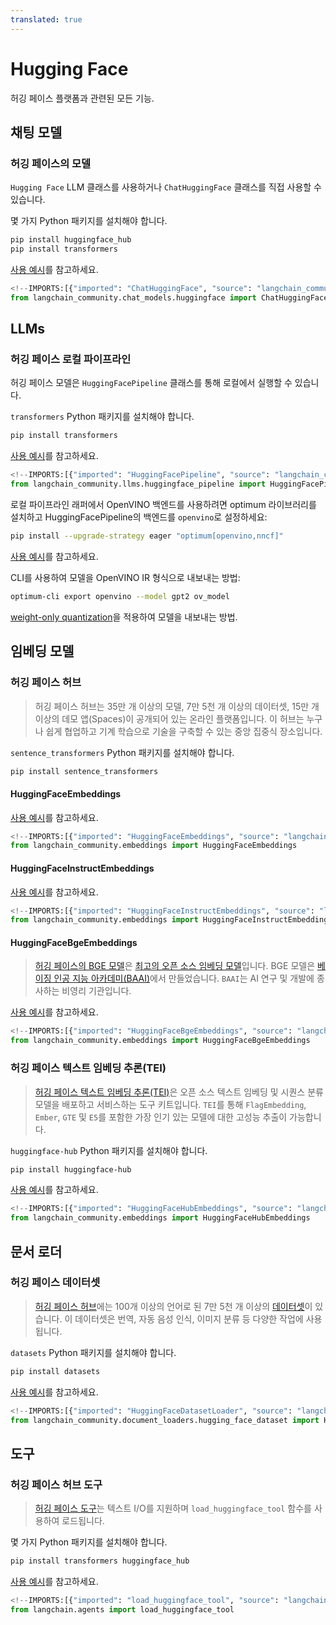 ```yaml
---
translated: true
---
```


# Hugging Face

허깅 페이스 플랫폼과 관련된 모든 기능.

## 채팅 모델

### 허깅 페이스의 모델

`Hugging Face` LLM 클래스를 사용하거나 `ChatHuggingFace` 클래스를 직접 사용할 수 있습니다.

몇 가지 Python 패키지를 설치해야 합니다.

```bash
pip install huggingface_hub
pip install transformers
```

[사용 예시](/docs/integrations/chat/huggingface)를 참고하세요.

```python
<!--IMPORTS:[{"imported": "ChatHuggingFace", "source": "langchain_community.chat_models.huggingface", "docs": "https://api.python.langchain.com/en/latest/chat_models/langchain_community.chat_models.huggingface.ChatHuggingFace.html", "title": "Hugging Face"}]-->
from langchain_community.chat_models.huggingface import ChatHuggingFace
```

## LLMs

### 허깅 페이스 로컬 파이프라인

허깅 페이스 모델은 `HuggingFacePipeline` 클래스를 통해 로컬에서 실행할 수 있습니다.

`transformers` Python 패키지를 설치해야 합니다.

```bash
pip install transformers
```

[사용 예시](/docs/integrations/llms/huggingface_pipelines)를 참고하세요.

```python
<!--IMPORTS:[{"imported": "HuggingFacePipeline", "source": "langchain_community.llms.huggingface_pipeline", "docs": "https://api.python.langchain.com/en/latest/llms/langchain_community.llms.huggingface_pipeline.HuggingFacePipeline.html", "title": "Hugging Face"}]-->
from langchain_community.llms.huggingface_pipeline import HuggingFacePipeline
```

로컬 파이프라인 래퍼에서 OpenVINO 백엔드를 사용하려면 optimum 라이브러리를 설치하고 HuggingFacePipeline의 백엔드를 `openvino`로 설정하세요:

```bash
pip install --upgrade-strategy eager "optimum[openvino,nncf]"
```

[사용 예시](/docs/integrations/llms/huggingface_pipelines)를 참고하세요.

CLI를 사용하여 모델을 OpenVINO IR 형식으로 내보내는 방법:

```bash
optimum-cli export openvino --model gpt2 ov_model
```

[weight-only quantization](https://github.com/huggingface/optimum-intel?tab=readme-ov-file#export)을 적용하여 모델을 내보내는 방법.

## 임베딩 모델

### 허깅 페이스 허브

>허깅 페이스 허브는 35만 개 이상의 모델, 7만 5천 개 이상의 데이터셋, 15만 개 이상의 데모 앱(Spaces)이 공개되어 있는 온라인 플랫폼입니다. 이 허브는 누구나 쉽게 협업하고 기계 학습으로 기술을 구축할 수 있는 중앙 집중식 장소입니다.

`sentence_transformers` Python 패키지를 설치해야 합니다.

```bash
pip install sentence_transformers
```

#### HuggingFaceEmbeddings

[사용 예시](/docs/integrations/text_embedding/huggingfacehub)를 참고하세요.

```python
<!--IMPORTS:[{"imported": "HuggingFaceEmbeddings", "source": "langchain_community.embeddings", "docs": "https://api.python.langchain.com/en/latest/embeddings/langchain_community.embeddings.huggingface.HuggingFaceEmbeddings.html", "title": "Hugging Face"}]-->
from langchain_community.embeddings import HuggingFaceEmbeddings
```

#### HuggingFaceInstructEmbeddings

[사용 예시](/docs/integrations/text_embedding/instruct_embeddings)를 참고하세요.

```python
<!--IMPORTS:[{"imported": "HuggingFaceInstructEmbeddings", "source": "langchain_community.embeddings", "docs": "https://api.python.langchain.com/en/latest/embeddings/langchain_community.embeddings.huggingface.HuggingFaceInstructEmbeddings.html", "title": "Hugging Face"}]-->
from langchain_community.embeddings import HuggingFaceInstructEmbeddings
```

#### HuggingFaceBgeEmbeddings

>[허깅 페이스의 BGE 모델](https://huggingface.co/BAAI/bge-large-en)은 [최고의 오픈 소스 임베딩 모델](https://huggingface.co/spaces/mteb/leaderboard)입니다.
>BGE 모델은 [베이징 인공 지능 아카데미(BAAI)](https://en.wikipedia.org/wiki/Beijing_Academy_of_Artificial_Intelligence)에서 만들었습니다. `BAAI`는 AI 연구 및 개발에 종사하는 비영리 기관입니다.

[사용 예시](/docs/integrations/text_embedding/bge_huggingface)를 참고하세요.

```python
<!--IMPORTS:[{"imported": "HuggingFaceBgeEmbeddings", "source": "langchain_community.embeddings", "docs": "https://api.python.langchain.com/en/latest/embeddings/langchain_community.embeddings.huggingface.HuggingFaceBgeEmbeddings.html", "title": "Hugging Face"}]-->
from langchain_community.embeddings import HuggingFaceBgeEmbeddings
```

### 허깅 페이스 텍스트 임베딩 추론(TEI)

>[허깅 페이스 텍스트 임베딩 추론(TEI)](https://huggingface.co/docs/text-generation-inference/index)은 오픈 소스 텍스트 임베딩 및 시퀀스 분류 모델을 배포하고 서비스하는 도구 키트입니다. `TEI`를 통해 `FlagEmbedding`, `Ember`, `GTE` 및 `E5`를 포함한 가장 인기 있는 모델에 대한 고성능 추출이 가능합니다.

`huggingface-hub` Python 패키지를 설치해야 합니다.

```bash
pip install huggingface-hub
```

[사용 예시](/docs/integrations/text_embedding/text_embeddings_inference)를 참고하세요.

```python
<!--IMPORTS:[{"imported": "HuggingFaceHubEmbeddings", "source": "langchain_community.embeddings", "docs": "https://api.python.langchain.com/en/latest/embeddings/langchain_community.embeddings.huggingface_hub.HuggingFaceHubEmbeddings.html", "title": "Hugging Face"}]-->
from langchain_community.embeddings import HuggingFaceHubEmbeddings
```

## 문서 로더

### 허깅 페이스 데이터셋

>[허깅 페이스 허브](https://huggingface.co/docs/hub/index)에는 100개 이상의 언어로 된 7만 5천 개 이상의 [데이터셋](https://huggingface.co/docs/hub/index#datasets)이 있습니다. 이 데이터셋은 번역, 자동 음성 인식, 이미지 분류 등 다양한 작업에 사용됩니다.

`datasets` Python 패키지를 설치해야 합니다.

```bash
pip install datasets
```

[사용 예시](/docs/integrations/document_loaders/hugging_face_dataset)를 참고하세요.

```python
<!--IMPORTS:[{"imported": "HuggingFaceDatasetLoader", "source": "langchain_community.document_loaders.hugging_face_dataset", "docs": "https://api.python.langchain.com/en/latest/document_loaders/langchain_community.document_loaders.hugging_face_dataset.HuggingFaceDatasetLoader.html", "title": "Hugging Face"}]-->
from langchain_community.document_loaders.hugging_face_dataset import HuggingFaceDatasetLoader
```

## 도구

### 허깅 페이스 허브 도구

>[허깅 페이스 도구](https://huggingface.co/docs/transformers/v4.29.0/en/custom_tools)는 텍스트 I/O를 지원하며 `load_huggingface_tool` 함수를 사용하여 로드됩니다.

몇 가지 Python 패키지를 설치해야 합니다.

```bash
pip install transformers huggingface_hub
```

[사용 예시](/docs/integrations/tools/huggingface_tools)를 참고하세요.

```python
<!--IMPORTS:[{"imported": "load_huggingface_tool", "source": "langchain.agents", "docs": "https://api.python.langchain.com/en/latest/agent_toolkits/langchain_community.agent_toolkits.load_tools.load_huggingface_tool.html", "title": "Hugging Face"}]-->
from langchain.agents import load_huggingface_tool
```
